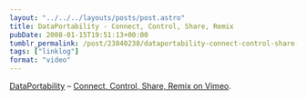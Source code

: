 ```yaml
---
layout: "../../../layouts/posts/post.astro"
title: DataPortability - Connect, Control, Share, Remix
pubDate: 2008-01-15T19:51:13+00:00
tumblr_permalink: /post/23840238/dataportability-connect-control-share-remix
tags: ["linklog"]
format: "video"
---
```



<Vimeo id="https://vimeo.com/610179" />

[DataPortability][1] &#8211; [Connect, Control, Share, Remix on Vimeo][2].

[1]: http://dataportability.org/
[2]: https://vimeo.com/610179

